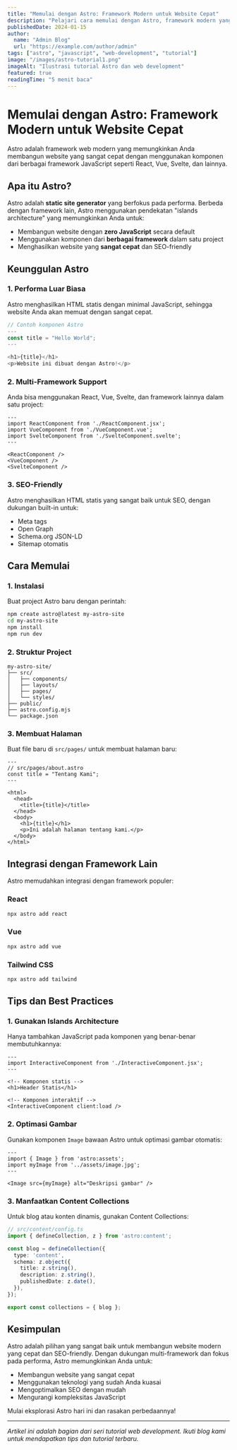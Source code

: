 ```yaml
---
title: "Memulai dengan Astro: Framework Modern untuk Website Cepat"
description: "Pelajari cara memulai dengan Astro, framework modern yang memungkinkan Anda membangun website yang sangat cepat dengan berbagai framework JavaScript."
publishedDate: 2024-01-15
author:
  name: "Admin Blog"
  url: "https://example.com/author/admin"
tags: ["astro", "javascript", "web-development", "tutorial"]
image: "/images/astro-tutorial1.png"
imageAlt: "Ilustrasi tutorial Astro dan web development"
featured: true
readingTime: "5 menit baca"
---
```



# Memulai dengan Astro: Framework Modern untuk Website Cepat

Astro adalah framework web modern yang memungkinkan Anda membangun website yang sangat cepat dengan menggunakan komponen dari berbagai framework JavaScript seperti React, Vue, Svelte, dan lainnya.

## Apa itu Astro?

Astro adalah **static site generator** yang berfokus pada performa. Berbeda dengan framework lain, Astro menggunakan pendekatan "islands architecture" yang memungkinkan Anda untuk:

- Membangun website dengan **zero JavaScript** secara default
- Menggunakan komponen dari **berbagai framework** dalam satu project
- Menghasilkan website yang **sangat cepat** dan SEO-friendly

## Keunggulan Astro

### 1. Performa Luar Biasa

Astro menghasilkan HTML statis dengan minimal JavaScript, sehingga website Anda akan memuat dengan sangat cepat.

```javascript
// Contoh komponen Astro
---
const title = "Hello World";
---

<h1>{title}</h1>
<p>Website ini dibuat dengan Astro!</p>
```

### 2. Multi-Framework Support

Anda bisa menggunakan React, Vue, Svelte, dan framework lainnya dalam satu project:

```astro
---
import ReactComponent from './ReactComponent.jsx';
import VueComponent from './VueComponent.vue';
import SvelteComponent from './SvelteComponent.svelte';
---

<ReactComponent />
<VueComponent />
<SvelteComponent />
```

### 3. SEO-Friendly

Astro menghasilkan HTML statis yang sangat baik untuk SEO, dengan dukungan built-in untuk:

- Meta tags
- Open Graph
- Schema.org JSON-LD
- Sitemap otomatis

## Cara Memulai

### 1. Instalasi

Buat project Astro baru dengan perintah:

```bash
npm create astro@latest my-astro-site
cd my-astro-site
npm install
npm run dev
```

### 2. Struktur Project

```
my-astro-site/
├── src/
│   ├── components/
│   ├── layouts/
│   ├── pages/
│   └── styles/
├── public/
├── astro.config.mjs
└── package.json
```

### 3. Membuat Halaman

Buat file baru di `src/pages/` untuk membuat halaman baru:

```astro
---
// src/pages/about.astro
const title = "Tentang Kami";
---

<html>
  <head>
    <title>{title}</title>
  </head>
  <body>
    <h1>{title}</h1>
    <p>Ini adalah halaman tentang kami.</p>
  </body>
</html>
```

## Integrasi dengan Framework Lain

Astro memudahkan integrasi dengan framework populer:

### React

```bash
npx astro add react
```

### Vue

```bash
npx astro add vue
```

### Tailwind CSS

```bash
npx astro add tailwind
```

## Tips dan Best Practices

### 1. Gunakan Islands Architecture

Hanya tambahkan JavaScript pada komponen yang benar-benar membutuhkannya:

```astro
---
import InteractiveComponent from './InteractiveComponent.jsx';
---

<!-- Komponen statis -->
<h1>Header Statis</h1>

<!-- Komponen interaktif -->
<InteractiveComponent client:load />
```

### 2. Optimasi Gambar

Gunakan komponen `Image` bawaan Astro untuk optimasi gambar otomatis:

```astro
---
import { Image } from 'astro:assets';
import myImage from '../assets/image.jpg';
---

<Image src={myImage} alt="Deskripsi gambar" />
```

### 3. Manfaatkan Content Collections

Untuk blog atau konten dinamis, gunakan Content Collections:

```typescript
// src/content/config.ts
import { defineCollection, z } from 'astro:content';

const blog = defineCollection({
  type: 'content',
  schema: z.object({
    title: z.string(),
    description: z.string(),
    publishedDate: z.date(),
  }),
});

export const collections = { blog };
```

## Kesimpulan

Astro adalah pilihan yang sangat baik untuk membangun website modern yang cepat dan SEO-friendly. Dengan dukungan multi-framework dan fokus pada performa, Astro memungkinkan Anda untuk:

- Membangun website yang sangat cepat
- Menggunakan teknologi yang sudah Anda kuasai
- Mengoptimalkan SEO dengan mudah
- Mengurangi kompleksitas JavaScript

Mulai eksplorasi Astro hari ini dan rasakan perbedaannya!

---

*Artikel ini adalah bagian dari seri tutorial web development. Ikuti blog kami untuk mendapatkan tips dan tutorial terbaru.*
